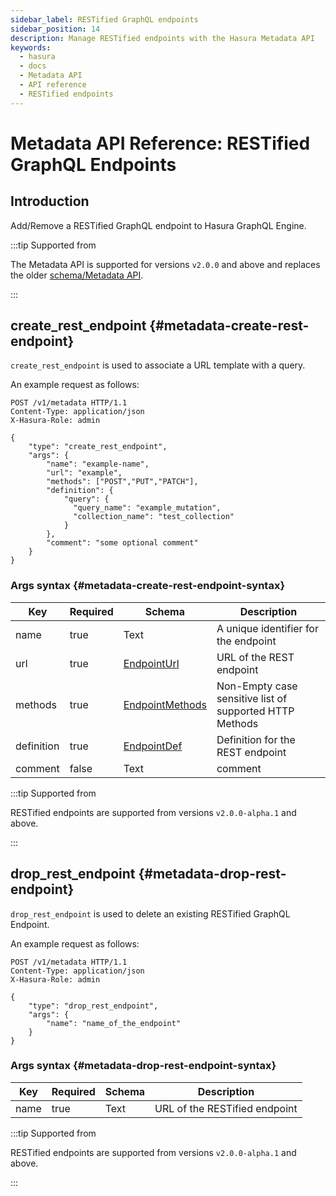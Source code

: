 ```yaml
---
sidebar_label: RESTified GraphQL endpoints
sidebar_position: 14
description: Manage RESTified endpoints with the Hasura Metadata API
keywords:
  - hasura
  - docs
  - Metadata API
  - API reference
  - RESTified endpoints
---
```


# Metadata API Reference: RESTified GraphQL Endpoints

## Introduction

Add/Remove a RESTified GraphQL endpoint to Hasura GraphQL Engine.

:::tip Supported from

The Metadata API is supported for versions `v2.0.0` and above and
replaces the older [schema/Metadata API](/api-reference/schema-metadata-api/index.mdx).

:::

## create_rest_endpoint {#metadata-create-rest-endpoint}

`create_rest_endpoint` is used to associate a URL template with a query.

An example request as follows:

```http
POST /v1/metadata HTTP/1.1
Content-Type: application/json
X-Hasura-Role: admin

{
    "type": "create_rest_endpoint",
    "args": {
        "name": "example-name",
        "url": "example",
        "methods": ["POST","PUT","PATCH"],
        "definition": {
            "query": {
              "query_name": "example_mutation",
              "collection_name": "test_collection"
            }
        },
        "comment": "some optional comment"
    }
}
```

### Args syntax {#metadata-create-rest-endpoint-syntax}

| Key        | Required | Schema                                                            | Description                                             |
| ---------- | -------- | ----------------------------------------------------------------- | ------------------------------------------------------- |
| name       | true     | Text                                                              | A unique identifier for the endpoint                    |
| url        | true     | [EndpointUrl](/api-reference/syntax-defs.mdx#endpointurl)         | URL of the REST endpoint                                |
| methods    | true     | [EndpointMethods](/api-reference/syntax-defs.mdx#endpointmethods) | Non-Empty case sensitive list of supported HTTP Methods |
| definition | true     | [EndpointDef](/api-reference/syntax-defs.mdx#endpointdef)         | Definition for the REST endpoint                        |
| comment    | false    | Text                                                              | comment                                                 |

:::tip Supported from

RESTified endpoints are supported from versions `v2.0.0-alpha.1` and above.

:::

## drop_rest_endpoint {#metadata-drop-rest-endpoint}

`drop_rest_endpoint` is used to delete an existing RESTified GraphQL Endpoint.

An example request as follows:

```http
POST /v1/metadata HTTP/1.1
Content-Type: application/json
X-Hasura-Role: admin

{
    "type": "drop_rest_endpoint",
    "args": {
        "name": "name_of_the_endpoint"
    }
}
```

### Args syntax {#metadata-drop-rest-endpoint-syntax}

| Key  | Required | Schema | Description                   |
| ---- | -------- | ------ | ----------------------------- |
| name | true     | Text   | URL of the RESTified endpoint |

:::tip Supported from

RESTified endpoints are supported from versions `v2.0.0-alpha.1` and above.

:::
